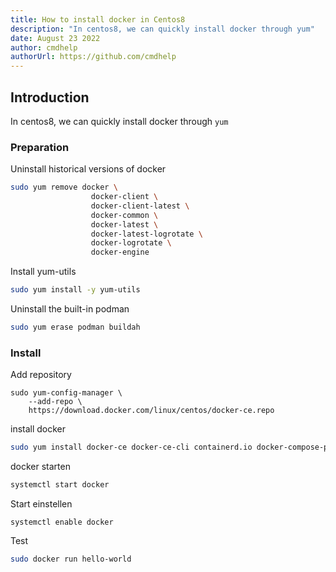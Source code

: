 ```yaml
---
title: How to install docker in Centos8
description: "In centos8, we can quickly install docker through yum"
date: August 23 2022
author: cmdhelp
authorUrl: https://github.com/cmdhelp
---
```

## Introduction
In centos8, we can quickly install docker through `yum`

### Preparation
Uninstall historical versions of docker
```bash
sudo yum remove docker \
                  docker-client \
                  docker-client-latest \
                  docker-common \
                  docker-latest \
                  docker-latest-logrotate \
                  docker-logrotate \
                  docker-engine
```

Install yum-utils
```bash
sudo yum install -y yum-utils
```

Uninstall the built-in podman
```bash
sudo yum erase podman buildah
```

### Install

Add repository
```bahs
sudo yum-config-manager \
    --add-repo \
    https://download.docker.com/linux/centos/docker-ce.repo
```

install docker
```bash
sudo yum install docker-ce docker-ce-cli containerd.io docker-compose-plugin
```

docker starten
```bash
systemctl start docker
```
 
Start einstellen
```bahs
systemctl enable docker
```
Test
```bash
sudo docker run hello-world
```

